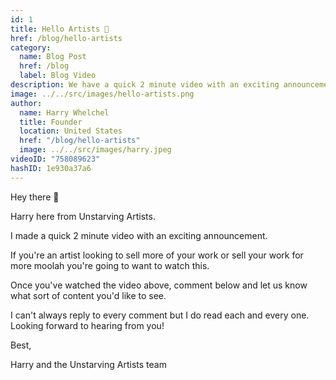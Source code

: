 ```yaml
---
id: 1
title: Hello Artists 👋
href: /blog/hello-artists
category:
  name: Blog Post
  href: /blog
  label: Blog Video
description: We have a quick 2 minute video with an exciting announcement. If you're an artist, you're going to want to watch this.
image: ../../src/images/hello-artists.png
author:
  name: Harry Whelchel
  title: Founder
  location: United States
  href: "/blog/hello-artists"
  image: ../../src/images/harry.jpeg
videoID: "758089623"
hashID: 1e930a37a6
---
```


Hey there 👋

Harry here from Unstarving Artists.

I made a quick 2 minute video with an exciting announcement.

If you're an artist looking to sell more of your work or sell your work for more moolah you're going to want to watch this.

Once you've watched the video above, comment below and let us know what sort of content you'd like to see.

I can't always reply to every comment but I do read each and every one. Looking forward to hearing from you!

Best,

Harry and the Unstarving Artists team

